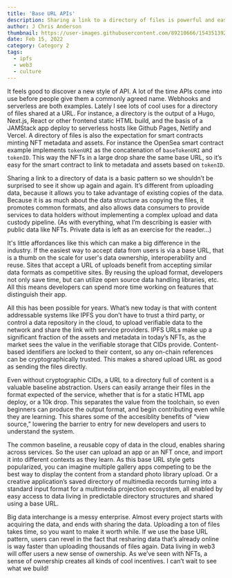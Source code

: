 ```yaml
---
title: 'Base URL APIs'
description: Sharing a link to a directory of files is powerful and easy
author: J Chris Anderson
thumbnail: https://user-images.githubusercontent.com/89210666/154351392-ba48b1bf-6bf2-4693-a42f-163a596873cc.png
date: Feb 15, 2022
category: Category 2
tags:
  - ipfs
  - web3
  - culture
---
```


It feels good to discover a new style of API. A lot of the time APIs come into use before people give them a commonly agreed name. Webhooks and serverless are both examples. Lately I see lots of cool uses for a directory of files shared at a URL. For instance, a directory is the output of a Hugo, Next.js, React or other frontend static HTML build, and the basis of a JAMStack app deploy to serverless hosts like Github Pages, Netlify and Vercel. A directory of files is also the expectation for smart contracts minting NFT metadata and assets. For instance the OpenSea smart contract example implements `tokenURI` as the concatenation of `baseTokenURI` and `tokenID`. This way the NFTs in a large drop share the same base URL, so it’s easy for the smart contract to link to metadata and assets based on `tokenID`. 

Sharing a link to a directory of data is a basic pattern so we shouldn’t be surprised to see it show up again and again. It’s different from uploading data, because it allows you to take advantage of existing copies of the data. Because it is as much about the data structure as copying the files, it promotes common formats, and also allows data consumers to provide services to data holders without implementing a complex upload and data custody pipeline. (As with everything, what I’m describing is easier with public data like NFTs. Private data is left as an exercise for the reader...)

It's little affordances like this which can make a big difference in the industry. If the easiest way to accept data from users is via a base URL, that is a thumb on the scale for user's data ownership, interoperability and reuse. Sites that accept a URL of uploads benefit from accepting similar data formats as competitive sites. By reusing the upload format, developers not only save time, but can utilize open source data handling libraries, etc. All this means developers can spend more time working on features that distinguish their app.

All this has been possible for years. What’s new today is that with content addressable systems like IPFS you don’t have to trust a third party, or control a data repository in the cloud, to upload verifiable data to the network and share the link with service providers. IPFS URLs make up a significant fraction of the assets and metadata in today’s NFTs, as the market sees the value in the verifiable storage that CIDs provide. Content-based identifiers are locked to their content, so any on-chain references can be cryptographically trusted. This makes a shared upload URL as good as sending the files directly.

Even without cryptographic CIDs, a URL to a directory full of content is a valuable baseline abstraction. Users can easily arrange their files in the format expected of the service, whether that is for a static HTML app deploy, or a 10k drop. This separates the value from the toolchain, so even beginners can produce the output format, and begin contributing even while they are learning. This shares some of the accesiblity benefits of “view source,” lowering the barrier to entry for new developers and users to understand the system.

The common baseline, a reusable copy of data in the cloud, enables sharing across services. So the user can upload an app or an NFT once, and import it into different contexts as they learn. As this base URL style gets popularized, you can imagine multiple gallery apps competing to be the best way to display the content from a standard photo library upload. Or a creative application’s saved directory of multimedia records turning into a standard input format for a multimedia projection ecosystem, all enabled by easy access to data living in predictable directory structures and shared using a base URL.

Big data interchange is a messy enterprise. Almost every project starts with acquiring the data, and ends with sharing the data. Uploading a ton of files takes time, so you want to make it worth while. If we use the base URL pattern, users can revel in the fact that resharing data that’s already online is way faster than uploading thousands of files again. Data living in web3 will offer users a new sense of ownership. As we’ve seen with NFTs, a sense of ownership creates all kinds of cool incentives. I can’t wait to see what we build!